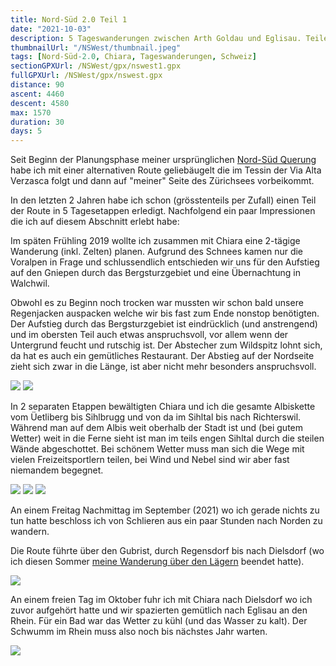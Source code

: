 ```yaml
---
title: Nord-Süd 2.0 Teil 1
date: "2021-10-03"
description: 5 Tageswanderungen zwischen Arth Goldau und Eglisau. Teile meiner 2. Nord-Süd Querung.
thumbnailUrl: "/NSWest/thumbnail.jpeg"
tags: [Nord-Süd-2.0, Chiara, Tageswanderungen, Schweiz]
sectionGPXUrl: /NSWest/gpx/nswest1.gpx
fullGPXUrl: /NSWest/gpx/nswest.gpx
distance: 90
ascent: 4460
descent: 4580
max: 1570
duration: 30
days: 5
---
```


Seit Beginn der Planungsphase meiner ursprünglichen <a href="/wanderungen/#ns">Nord-Süd Querung</a> habe ich mit einer alternativen Route geliebäugelt die im Tessin der Via Alta Verzasca folgt und dann auf "meiner" Seite des Zürichsees vorbeikommt.

In den letzten 2 Jahren habe ich schon (grösstenteils per Zufall) einen Teil der Route in 5 Tagesetappen erledigt. Nachfolgend ein paar Impressionen die ich auf diesem Abschnitt erlebt habe:

Im späten Frühling 2019 wollte ich zusammen mit Chiara eine 2-tägige Wanderung (inkl. Zelten) planen. Aufgrund des Schnees kamen nur die Voralpen in Frage und schlussendlich entschieden wir uns für den Aufstieg auf den Gniepen durch das Bergsturzgebiet und eine Übernachtung in Walchwil.

Obwohl es zu Beginn noch trocken war mussten wir schon bald unsere Regenjacken auspacken welche wir bis fast zum Ende nonstop benötigten. Der Aufstieg durch das Bergsturzgebiet ist eindrücklich (und anstrengend) und im obersten Teil auch etwas anspruchsvoll, vor allem wenn der Untergrund feucht und rutschig ist. Der Abstecher zum Wildspitz lohnt sich, da hat es auch ein gemütliches Restaurant. Der Abstieg auf der Nordseite zieht sich zwar in die Länge, ist aber nicht mehr besonders anspruchsvoll.

<Img
	src="/NSWest/1.jpeg"
	d="Die Abrisskante des Bergsturzes ist heute noch deutlich zu sehen."
/>
<Img src="/NSWest/2.jpeg" d="Rigi Kulm, noch teilweise Schneebedeckt" />

In 2 separaten Etappen bewältigten Chiara und ich die gesamte Albiskette vom Üetliberg bis Sihlbrugg und von da im Sihltal bis nach Richterswil. Während man auf dem Albis weit oberhalb der Stadt ist und (bei gutem Wetter) weit in die Ferne sieht ist man im teils engen Sihltal durch die steilen Wände abgeschottet. Bei schönem Wetter muss man sich die Wege mit vielen Freizeitsportlern teilen, bei Wind und Nebel sind wir aber fast niemandem begegnet.

<Img
	src="/NSWest/3.jpeg"
	d="Die lokalen Anwohner wissen wie viel Platz ihr Auto braucht..."
/>
<Img
	src="/NSWest/4.jpeg"
	d="Zürich (im Hintergrund) zeigt sich kurz durch den Nebel vom Hochwachtturm"
/>
<Img src="/NSWest/5.jpeg" d=" " />

An einem Freitag Nachmittag im September (2021) wo ich gerade nichts zu tun hatte beschloss ich von Schlieren aus ein paar Stunden nach Norden zu wandern.

Die Route führte über den Gubrist, durch Regensdorf bis nach Dielsdorf (wo ich diesen Sommer <a href="/blog/2021-06-26-lagern/">meine Wanderung über den Lägern</a> beendet hatte).

<Img src="/NSWest/6.jpeg" d="Die Limmat bei Schlieren" />

An einem freien Tag im Oktober fuhr ich mit Chiara nach Dielsdorf wo ich zuvor aufgehört hatte und wir spazierten gemütlich nach Eglisau an den Rhein. Für ein Bad war das Wetter zu kühl (und das Wasser zu kalt). Der Schwumm im Rhein muss also noch bis nächstes Jahr warten.

<Img src="/NSWest/7.jpeg" d="Der Rhein, spiegelglatt. Nahe Eglisau" />
